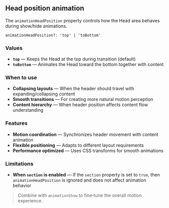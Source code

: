 ## Head position animation

The `animationHeadPosition` property controls how the Head area behaves during show/hide animations.

```
animationHeadPosition?: 'top' | 'toBottom'
```

### Values

- **`top`** — Keeps the Head at the top during transition (default)
- **`toBottom`** — Animates the Head toward the bottom together with content

### When to use

- **Collapsing layouts** — When the header should travel with expanding/collapsing content
- **Smooth transitions** — For creating more natural motion perception
- **Content hierarchy** — When header position affects content flow understanding

### Features

- **Motion coordination** — Synchronizes header movement with content animation
- **Flexible positioning** — Adapts to different layout requirements
- **Performance optimized** — Uses CSS transforms for smooth animations

### Limitations

- **When `section` is enabled** — If the `section` property is set to `true`, then `animationHeadPosition` is ignored and does not affect animation behavior

> Combine with `animationShow` to fine‑tune the overall motion experience.
